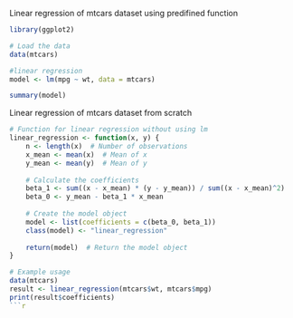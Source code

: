 Linear regression of  mtcars dataset using predifined function
```r
library(ggplot2)

# Load the data
data(mtcars)

#linear regression
model <- lm(mpg ~ wt, data = mtcars)

summary(model)
```

Linear regression of  mtcars dataset from scratch
```r
# Function for linear regression without using lm
linear_regression <- function(x, y) {
    n <- length(x)  # Number of observations
    x_mean <- mean(x)  # Mean of x
    y_mean <- mean(y)  # Mean of y
    
    # Calculate the coefficients
    beta_1 <- sum((x - x_mean) * (y - y_mean)) / sum((x - x_mean)^2)
    beta_0 <- y_mean - beta_1 * x_mean
    
    # Create the model object
    model <- list(coefficients = c(beta_0, beta_1))
    class(model) <- "linear_regression"
    
    return(model)  # Return the model object
}

# Example usage
data(mtcars)
result <- linear_regression(mtcars$wt, mtcars$mpg)
print(result$coefficients)
```r
```